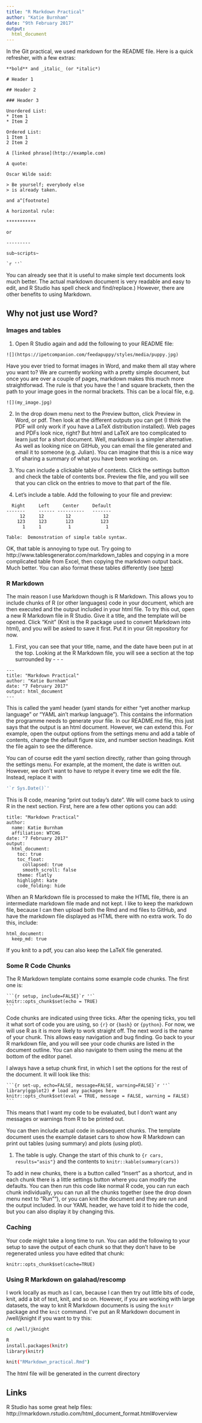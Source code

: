 ```yaml
---
title: "R Markdown Practical"
author: "Katie Burnham"
date: "9th February 2017"
output: 
  html_document
---
```


In the Git practical, we used markdown for the README file. Here is a quick 
refresher, with a few extras: 
```
**bold** and _italic_ (or *italic*)

# Header 1

## Header 2

### Header 3

Unordered List:
* Item 1
* Item 2

Ordered List:
1 Item 1
2 Item 2

A [linked phrase](http://example.com)

A quote:

Oscar Wilde said:

> Be yourself; everybody else
> is already taken.

and a^[footnote]

A horizontal rule:

***********

or 

---------

sub~scripts~

`r ''`
```

You can already see that it is useful to make simple text documents look much
better. The actual markdown document is very readable and easy to edit, and R
Studio has spell check and find/replace.) However, there are other benefits to
using Markdown. 

## Why not just use Word?

### Images and tables

1. Open R Studio again and add the following to your README file:

```
![](https://ipetcompanion.com/feedapuppy/styles/media/puppy.jpg)
```
Have you ever tried to format images in Word, and make them all stay where you
want to? We are currently working with a pretty simple document, but once you
are over a couple of pages, markdown makes this much more straightforwad. The 
rule is that you have the ! and square brackets, then the path to your image goes
in the normal brackets. This can be a local file, e.g.

```
![](my_image.jpg)
```

2. In the drop down menu next to the Preview button, click Preview in Word, or 
pdf. Then look at the different outputs you can get (I think the PDF will only
work if you have a LaTeX distribution installed). Web pages and PDFs look
nice, right? But html and LaTeX are too complicated to learn just for a short
document. Well, markdown is a simpler alternative. As well as looking nice on
GitHub, you can email the file generated and email it to someone (e.g. Julian).
You can imagine that this is a nice way of sharing a summary of what you have been working on. 

3. You can include a clickable table of contents. Click the settings button and
check the table of contents box. Preview the file, and you will see that you can
click on the entries to move to that part of the file. 

4. Let's include a table. Add the following to your file and preview:

```
  Right     Left     Center     Default
-------     ------ ----------   -------
     12     12        12            12
    123     123       123          123
      1     1          1             1

Table:  Demonstration of simple table syntax.
```

OK, that table is annoying to type out. Try going to 
http://www.tablesgenerator.com/markdown_tables and copying in a more 
complicated table from Excel, then copying the markdown output back. Much better.
You can also format these tables differently (see
[here](http://rmarkdown.rstudio.com/authoring_pandoc_markdown.html))

### R Markdown

The main reason I use Markdown though is R Markdown. This allows you to include
chunks of R (or other languages) code in your document, which are then executed
and the output included in your html file. To try this out, open a new R Markdown
file in R Studio. Give it a title, and the template will be opened. Click "Knit"
(Knit is the R package used to convert Markdown into html), and you will be asked
to save it first. Put it in your Git repository for now. 

1. First, you can see that your title, name, and the date have been put in at the
top. Looking at the R Markdown file, you will see a section at the top surrounded
by - - -

```
---
title: "Markdown Practical"
author: "Katie Burnham"
date: "7 February 2017"
output: html_document
---
```

This is called the yaml header (yaml stands for either "yet another markup
language" or "YAML ain't markup language"). This contains the information the
programme needs to generate your file. In our README.md file, this just says that
the output is an html document. However, we can extend this. For example, open
the output options from the settings menu and add a table of contents, change the
default figure size, and number section headings. Knit the file again to see the 
difference. 

You can of course edit the yaml section directly, rather than going
through the settings menu. For example, at the moment, the date is written out.
However, we don't want to have to retype it every time we edit the file. Instead,
replace it with

```r
'`r Sys.Date()`'
```

This is R code, meaning "print out today's date". We will come back to using R in
the next section. First, here are a few other options you can add:

```
title: "Markdown Practical"
author:
  name: Katie Burnham
  affiliation: WTCHG
date: "7 February 2017"
output: 
  html_document:
    toc: true
    toc_float:
      collapsed: true
      smooth_scroll: false
    theme: flatly
    highlight: kate
    code_folding: hide
```

When an R Markdown file is processed to make the HTML file, there is an 
intermediate markdown file made and not kept. I like to keep the markdown file,
because I can then upload both the Rmd and md files to GitHub, and have the
markdown file displayed as HTML there with no extra work. To do this, include:
```
html_document:
  keep_md: true
```

If you knit to a pdf, you can also keep the LaTeX file generated.

### Some R Code Chunks

The R Markdown template contains some example code chunks. The first one is:

    ```{r setup, include=FALSE}`r ''`
    knitr::opts_chunk$set(echo = TRUE)
    ```

Code chunks are indicated using three ticks. After the opening ticks, you tell it
what sort of code you are using, so ` {r} ` or ` {bash} ` or ` {python} `. For
now, we will use R as it is more likely to work straight off. The next word is 
the name of your chunk. This allows easy navigation and bug finding. Go back to
your R markdown file, and you will see your code chunks are listed in the 
document outline. You can also navigate to them using the menu at the bottom of 
the editor panel. 

I always have a setup chunk first, in which I set the options for the rest of the
document. It will look like this:

    ```{r set-up, echo=FALSE, message=FALSE, warning=FALSE}`r ''`
    library(ggplot2) # load any packages here
    knitr::opts_chunk$set(eval = TRUE, message = FALSE,	warning = FALSE)
    ```
This means that I want my code to be evaluated, but I don't want any messages
or warnings from R to be printed out. 

You can then include actual code in subsequent chunks. The template document
uses the example dataset cars to show how R Markdown can print out tables (using
summary) and plots (using plot). 

1. The table is ugly. Change the start of this chunk to 
`{r cars, results="asis"}` and the contents to `knitr::kable(summary(cars))`

To add in new chunks, there is a button called
"Insert" as a shortcut, and in each chunk there is a little settings button 
where you can modify the defaults. You can then run this code like normal R code,
you can run each chunk individually, you can run all the chunks together (see
the drop down menu next to "Run""), or you can knit the document and they are
run and the output included. In our YAML header, we have told it to hide the 
code, but you can also display it by changing this. 

### Caching

Your code might take a long time to run. You can add the following to your setup
to save the output of each chunk so that they don't have to be regenerated
unless you have edited that chunk:

```
knitr::opts_chunk$set(cache=TRUE)
```

### Using R Markdown on galahad/rescomp

I work locally as much as I can, because I can then try out little bits of code,
knit, add a bit of text, knit, and so on. However, if you are working with large
datasets, the way to knit R Markdown documents is using the `knitr` package and 
the `knit` command. I've put an R Markdown document in /well/jknight if you want 
to try this:

```bash
cd /well/jknight

R
install.packages(knitr)
library(knitr)

knit("RMarkdown_practical.Rmd")
```

The html file will be generated in the current directory

## Links

R Studio has some great help files:
http://rmarkdown.rstudio.com/html_document_format.html#overview 